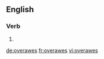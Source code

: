 ==English==

===Verb===
{{head|en}}

# {{en-third-person singular of|overawe}}

[[de:overawes]]
[[fr:overawes]]
[[vi:overawes]]